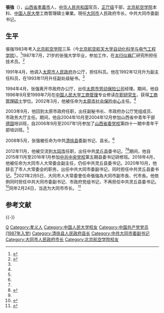 {{Infobox_Politician
| name = 張強
| image name =
| width =
|职务1    = [[大同市|大同市]]人民政府市长
|就任日期1 = 2021年2月5日
|卸任日期1 = 
|前任1    = [[武宏文|武宏文]]
|繼任1    = 
|职务2    = {{CPC}}[[灵丘县|灵丘县]]委员会书记
|就任日期2 = 2012年11月
|卸任日期2 = 2021年1月
|前任2    = [[张小立|张小立]]
|繼任2    = [[李润军|李润军]]
|职务3    = [[清徐县|清徐县]]人民政府县长
|就任日期3 = 2008年5月
|卸任日期3 = 2012年11月
|前任3    = [[车建华|车建华]]
|繼任3    = [[王琳玉|王琳玉]]
| 性別 =男 
| Native place =
| place of birth =[[山西省|山西省]][[孝義市|孝義市]]
| date of birth = {{birth year and age|1966|4}}
|逝世日期 = 
|逝世地點 = 
|別名     = 
| nationality ={{PRC}}
| spouse =
| relatives =
| party ={{CPC|19px}} 
| educate =[[北京航空学院|北京航空学院]]学士<br>[[中国人民大學|中国人民大學]]工商管理碩士
| past =
}}
'''張強'''（{{bd|1966年|4月||catIdx=Zhang张}}），[[山西省|山西省]][[孝義市|孝義市]]人，[[中华人民共和国|中华人民共和国]]官员，[[正厅级|正厅级]]干部，[[北京航空学院|北京航空学院]]本科、[[中国人民大學|中国人民大學]]工商管理碩士畢業。現任[[大同市|大同市]]人民政府市长，中共大同市委副书记。

== 生平 ==
張強1983年考入[[北京航空学院|北京航空学院]]三系（今[[北京航空航天大学|北京航空航天大学]][[北京航空航天大学自动化科学与电气工程学院|自动化科学与电气工程学院]]）。<ref>{{Cite news |url=https://mp.weixin.qq.com/s/xJb-qq3JIO3U2-ydZJemRg |title=校友：张强校友任大同市副市长、代理大同市市长 |date=2021-02-07 |work=北航校友总会 |accessdate=2021-02-13}}</ref>1987年7月，21岁的张强大学毕业，参加工作，在[[太行仪器厂|太行仪器厂]]研究所担任技术员。<ref name="vice">{{Cite news |url=http://district.ce.cn/newarea/sddy/202010/19/t20201019_35904291.shtml |title=张强任大同市委副书记 |date=2020-10-19 |work=中国经济网 |accessdate=2021-02-08 |archive-date=2021-06-28 |archive-url=https://web.archive.org/web/20210628183049/http://district.ce.cn/newarea/sddy/202010/19/t20201019_35904291.shtml |dead-url=no }}</ref>

1991年4月，他调入[[太原市人民政府|太原市人民政府]]办公厅，担任科员。他在1992年12月升为副主任科员，在1993年11月升任副处级秘书。<ref name="vice" />

1994年4月，张强离开市政府办公厅，出任[[太原市劳动保险公司|太原市劳动保险公司]]经理。期间，他自1996年9月至1999年7月在[[中国人民大学|中国人民大学]][[工商管理|工商管理]]专业修读[[在职研究生|在职研究生]]，获得[[工商管理硕士|工商管理硕士]]学位。2002年3月，他被任命为[[太原市社会保险中心|太原市社会保险中心]]主任。<ref name="vice" />

2003年9月，他回到太原市政府任职，出任副秘书长、市政府办公厅党组成员、市政务大厅主任。期间，他自2004年10月至2004年12月参加山西省中青年干部[[德国|德国]]培训班，自2006年9月至2007年1月参加了[[山西省委党校|山西省委党校]]第四十一期中青年干部培训班。<ref name="vice" />

2008年5月，张强被任命为中共[[清徐县|清徐县]]委副书记、县长。<ref name="vice" />

2012年11月，他被交流到[[大同市|大同市]]任职，出任中共[[灵丘县|灵丘县]]委书记。<ref name="vice" /><ref>{{Cite news |url=http://district.ce.cn/newarea/sddy/201211/19/t20121119_1464397.shtml |title=山西公示：清徐县长张强拟交流任县(市、区)委书记 |date=2012-11-19 |work=中国经济网 |accessdate=2021-02-08 |archive-date=2021-02-14 |archive-url=https://web.archive.org/web/20210214202036/http://district.ce.cn/newarea/sddy/201211/19/t20121119_1464397.shtml |dead-url=no }}</ref>期间，他自2015年11月至2016年1月参加[[中共中央党校|中共中央党校]]第五期县委书记研修班。2018年4月，他被任命为大同市人大常委会副主任，仍任中共灵丘县委书记。2020年10月，他辞去了市人大常委会的职务，出任中共大同市委副书记，同时担任中共灵丘县委书记。<ref name="vice" />2021年2月5日，大同市人大常委會任命張強為大同市副市長、代市長。他依例同时担任中共大同市委副书记、市政府党组书记，不再担任中共灵丘县委书记。<ref>{{Cite news |url=http://district.ce.cn/newarea/sddy/202102/07/t20210207_36299231.shtml?_zbs_baidu_bk |title=张强任大同市代市长 武宏文辞去市长职务 |date=2021-02-07 |work=中国经济网 |accessdate=2021-02-08}}</ref>同年2月24日，当选为大同市市长。
<ref>{{Cite news |url=http://district.ce.cn/newarea/sddy/202102/25/t20210225_36337604.shtml |title=谷明当选大同市人大常委会主任 张强当选市长 |date=2021-02-25 |work=中国经济网 |accessdate=2021-02-28 |archive-date=2021-10-09 |archive-url=https://web.archive.org/web/20211009070735/http://district.ce.cn/newarea/sddy/202102/25/t20210225_36337604.shtml |dead-url=no }}</ref>

== 参考文献 ==
{{Reflist|30em}}

{{-}}
{{start box}}
{{s-gov|prc}}
{{s-before|[[武宏文|武宏文]]}}
{{s-title|[[大同市人民政府|大同市人民政府]]市长|2021年2月－}}
{{s-inc}}
{{s-before|[[车建华|车建华]]}}
{{s-title|[[清徐县|清徐县]]人民政府县长|2008年5月－2012年11月}}
{{s-after|[[王琳玉|王琳玉]]}}
{{s-ppo|cpc}}
{{s-before|[[张小立|张小立]]}}
{{s-title|中国共产党[[灵丘县|灵丘县]]委员会书记|2012年11月－2021年1月}}
{{s-after|[[李润军|李润军]]}}
{{end box}}
{{大同市市长}}

{{DEFAULTSORT:Zhang张}}
[[Category:張姓|Q]]
[[Category:孝义人|Category:孝义人]]
[[Category:中国人民大学校友|Category:中国人民大学校友]]
[[Category:中国共产党党员_(1987年入党)|Category:中国共产党党员 (1987年入党)]]
[[Category:清徐县人民政府县长|Category:清徐县人民政府县长]]
[[Category:中共大同市委副书记|Category:中共大同市委副书记]]
[[Category:大同市人民政府市长|Category:大同市人民政府市长]]
[[Category:北京航空学院校友|Category:北京航空学院校友]]